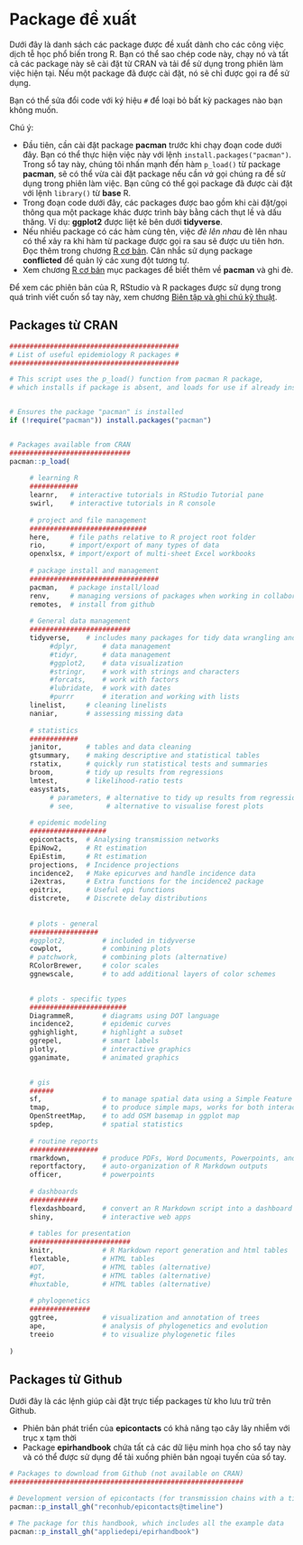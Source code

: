 # Package đề xuất {#packages-suggested}

Dưới đây là danh sách các package được đề xuất dành cho các công việc dịch tễ học phổ biến trong R. Bạn có thể sao chép code này, chạy nó và tất cả các package này sẽ cài đặt từ CRAN và tải để sử dụng trong phiên làm việc hiện tại. Nếu một package đã được cài đặt, nó sẽ chỉ được gọi ra để sử dụng.  

Bạn có thể sửa đổi code với ký hiệu `#` để loại bỏ bất kỳ packages nào bạn không muốn.  

Chú ý:  

* Đầu tiên, cần cài đặt package **pacman** trước khi chạy đoạn code dưới đây. Bạn có thể thực hiện việc này với lệnh `install.packages("pacman")`. Trong sổ tay này, chúng tôi nhấn mạnh đến hàm `p_load()` từ package **pacman**, sẽ có thể vừa cài đặt package nếu cần *và* gọi chúng ra để sử dụng trong phiên làm việc. Bạn cũng có thể gọi package đã được cài đặt với lệnh `library()` từ **base** R.  
* Trong đoạn code dưới đây, các packages được bao gồm khi cài đặt/gọi thông qua một package khác được trình bày bằng cách thụt lề và dấu thăng. Ví dụ: **ggplot2** được liệt kê bên dưới **tidyverse**.  
* Nếu nhiều package có các hàm cùng tên, việc *đè lên nhau* đè lên nhau có thể xảy ra khi hàm từ package được gọi ra sau sẽ được ưu tiên hơn. Đọc thêm trong chương [R cơ bản](basics.vn.qmd). Cân nhắc sử dụng package **conflicted** để quản lý các xung đột tương tự.  
* Xem chương [R cơ bản](basics.vn.qmd) mục packages để biết thêm về **pacman** và ghi đè.  

Để xem các phiên bản của R, RStudio và R packages được sử dụng trong quá trình viết cuốn sổ tay này, xem chương [Biên tập và ghi chú kỹ thuật](editorial_style.vn.qmd).  

## Packages từ CRAN  

```r

##########################################
# List of useful epidemiology R packages #
##########################################

# This script uses the p_load() function from pacman R package, 
# which installs if package is absent, and loads for use if already installed


# Ensures the package "pacman" is installed
if (!require("pacman")) install.packages("pacman")


# Packages available from CRAN
##############################
pacman::p_load(
     
     # learning R
     ############
     learnr,   # interactive tutorials in RStudio Tutorial pane
     swirl,    # interactive tutorials in R console
        
     # project and file management
     #############################
     here,     # file paths relative to R project root folder
     rio,      # import/export of many types of data
     openxlsx, # import/export of multi-sheet Excel workbooks 
     
     # package install and management
     ################################
     pacman,   # package install/load
     renv,     # managing versions of packages when working in collaborative groups
     remotes,  # install from github
     
     # General data management
     #########################
     tidyverse,    # includes many packages for tidy data wrangling and presentation
          #dplyr,      # data management
          #tidyr,      # data management
          #ggplot2,    # data visualization
          #stringr,    # work with strings and characters
          #forcats,    # work with factors 
          #lubridate,  # work with dates
          #purrr       # iteration and working with lists
     linelist,     # cleaning linelists
     naniar,       # assessing missing data
     
     # statistics  
     ############
     janitor,      # tables and data cleaning
     gtsummary,    # making descriptive and statistical tables
     rstatix,      # quickly run statistical tests and summaries
     broom,        # tidy up results from regressions
     lmtest,       # likelihood-ratio tests
     easystats,
          # parameters, # alternative to tidy up results from regressions
          # see,        # alternative to visualise forest plots 
     
     # epidemic modeling
     ###################
     epicontacts,  # Analysing transmission networks
     EpiNow2,      # Rt estimation
     EpiEstim,     # Rt estimation
     projections,  # Incidence projections
     incidence2,   # Make epicurves and handle incidence data
     i2extras,     # Extra functions for the incidence2 package
     epitrix,      # Useful epi functions
     distcrete,    # Discrete delay distributions
     
     
     # plots - general
     #################
     #ggplot2,         # included in tidyverse
     cowplot,          # combining plots  
     # patchwork,      # combining plots (alternative)     
     RColorBrewer,     # color scales
     ggnewscale,       # to add additional layers of color schemes

     
     # plots - specific types
     ########################
     DiagrammeR,       # diagrams using DOT language
     incidence2,       # epidemic curves
     gghighlight,      # highlight a subset
     ggrepel,          # smart labels
     plotly,           # interactive graphics
     gganimate,        # animated graphics 

     
     # gis
     ######
     sf,               # to manage spatial data using a Simple Feature format
     tmap,             # to produce simple maps, works for both interactive and static maps
     OpenStreetMap,    # to add OSM basemap in ggplot map
     spdep,            # spatial statistics 
     
     # routine reports
     #################
     rmarkdown,        # produce PDFs, Word Documents, Powerpoints, and HTML files
     reportfactory,    # auto-organization of R Markdown outputs
     officer,          # powerpoints
     
     # dashboards
     ############
     flexdashboard,    # convert an R Markdown script into a dashboard
     shiny,            # interactive web apps
     
     # tables for presentation
     #########################
     knitr,            # R Markdown report generation and html tables
     flextable,        # HTML tables
     #DT,              # HTML tables (alternative)
     #gt,              # HTML tables (alternative)
     #huxtable,        # HTML tables (alternative) 
     
     # phylogenetics
     ###############
     ggtree,           # visualization and annotation of trees
     ape,              # analysis of phylogenetics and evolution
     treeio            # to visualize phylogenetic files
 
)

```

## Packages từ Github  


Dưới đây là các lệnh giúp cài đặt trực tiếp packages từ kho lưu trữ trên Github.  

* Phiên bản phát triển của **epicontacts** có khả năng tạo cây lây nhiễm với trục x tạm thời  
* Package **epirhandbook** chứa tất cả các dữ liệu minh họa cho sổ tay này và có thể được sử dụng để tải xuống phiên bản ngoại tuyến của sổ tay.  


```r
# Packages to download from Github (not available on CRAN)
##########################################################

# Development version of epicontacts (for transmission chains with a time x-axis)
pacman::p_install_gh("reconhub/epicontacts@timeline")

# The package for this handbook, which includes all the example data  
pacman::p_install_gh("appliedepi/epirhandbook")



```

